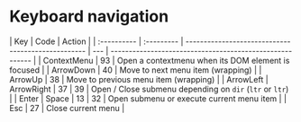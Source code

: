 
<Meta title="Context Menu/Documentation/Keyboard navigation" />

# Keyboard navigation

| Key         | Code       | Action                                             |
| :---------- | :--------- | -------------------------------------------------- | --- | -------------------------------------------------------- |
| ContextMenu | 93         | Open a contextmenu when its DOM element is focused |
| ArrowDown   | 40         | Move to next menu item (wrapping)                  |
| ArrowUp     | 38         | Move to previous menu item (wrapping)              |
| ArrowLeft   | ArrowRight | 37                                                 | 39  | Open / Close submenu depending on `dir` (`ltr` or `ltr`) |
| Enter       | Space      | 13                                                 | 32  | Open submenu or execute current menu item                |
| Esc         | 27         | Close current menu                                 |
